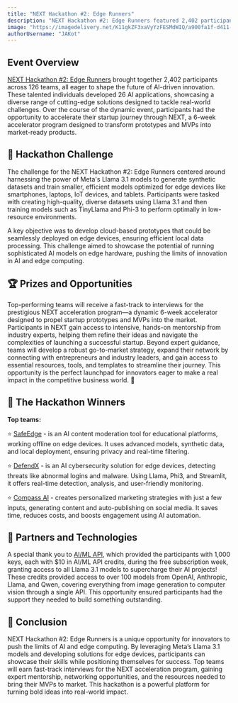 ```yaml
---
title: "NEXT Hackathon #2: Edge Runners"
description: "NEXT Hackathon #2: Edge Runners featured 2,402 participants across 126 teams, creating 26 AI apps. They accelerated their journey via NEXT, a 6-week program for market-ready products."
image: "https://imagedelivery.net/K11gkZF3xaVyYzFESMdWIQ/a900fa1f-d411-486e-6022-05f235576000/full"
authorUsername: "JAKot"
---
```


## **Event Overview**
[NEXT Hackathon #2: Edge Runners](https://lablab.ai/event/next2-edge-runners) brought together 2,402 participants across 126 teams, all eager to shape the future of AI-driven innovation. These talented individuals developed 26 AI applications, showcasing a diverse range of cutting-edge solutions designed to tackle real-world challenges. Over the course of the dynamic event, participants had the opportunity to accelerate their startup journey through NEXT, a 6-week accelerator program designed to transform prototypes and MVPs into market-ready products.

## **🌟 Hackathon Challenge**
The challenge for the NEXT Hackathon #2: Edge Runners centered around harnessing the power of Meta's Llama 3.1 models to generate synthetic datasets and train smaller, efficient models optimized for edge devices like smartphones, laptops, IoT devices, and tablets. Participants were tasked with creating high-quality, diverse datasets using Llama 3.1 and then training models such as TinyLlama and Phi-3 to perform optimally in low-resource environments.

A key objective was to develop cloud-based prototypes that could be seamlessly deployed on edge devices, ensuring efficient local data processing. This challenge aimed to showcase the potential of running sophisticated AI models on edge hardware, pushing the limits of innovation in AI and edge computing.

## **🏆 Prizes and Opportunities**
Top-performing teams will receive a fast-track to interviews for the prestigious NEXT acceleration program—a dynamic 6-week accelerator designed to propel startup prototypes and MVPs into the market. Participants in NEXT gain access to intensive, hands-on mentorship from industry experts, helping them refine their ideas and navigate the complexities of launching a successful startup. Beyond expert guidance, teams will develop a robust go-to-market strategy, expand their network by connecting with entrepreneurs and industry leaders, and gain access to essential resources, tools, and templates to streamline their journey. This opportunity is the perfect launchpad for innovators eager to make a real impact in the competitive business world. 🚀

## **🎉 The Hackathon Winners**
**Top teams:** 

⭐ [SafeEdge](https://lablab.ai/event/next2-edge-runners/morpheus/safeedge-online-education-inclusive-and-enjoyable) - is an AI content moderation tool for educational platforms, working offline on edge devices. It uses advanced models, synthetic data, and local deployment, ensuring privacy and real-time filtering.

⭐ [DefendX](https://lablab.ai/event/next2-edge-runners/cipher-watch/defendx) - is an AI cybersecurity solution for edge devices, detecting threats like abnormal logins and malware. Using Llama, Phi3, and Streamlit, it offers real-time detection, analysis, and user-friendly monitoring.

⭐ [Compass AI](https://lablab.ai/event/next2-edge-runners/compass-ai/compass-ai) - creates personalized marketing strategies with just a few inputs, generating content and auto-publishing on social media. It saves time, reduces costs, and boosts engagement using AI automation.

## **🤝 Partners and Technologies**
A special thank you to [AI/ML API](https://aimlapi.com/?via=devrel&utm_source=lablab+hackathon&utm_medium=lablab&utm_campaign=hackathon), which provided the participants with 1,000 keys, each with $10 in AI/ML API credits, during the free subscription week, granting access to all Llama 3.1 models to supercharge their AI projects! These credits provided access to over 100 models from OpenAI, Anthropic, Llama, and Qwen, covering everything from image generation to computer vision through a single API. This opportunity ensured participants had the support they needed to build something outstanding.

## **🦾 Conclusion**
NEXT Hackathon #2: Edge Runners is a unique opportunity for innovators to push the limits of AI and edge computing. By leveraging Meta’s Llama 3.1 models and developing solutions for edge devices, participants can showcase their skills while positioning themselves for success. Top teams will earn fast-track interviews for the NEXT acceleration program, gaining expert mentorship, networking opportunities, and the resources needed to bring their MVPs to market. This hackathon is a powerful platform for turning bold ideas into real-world impact.
